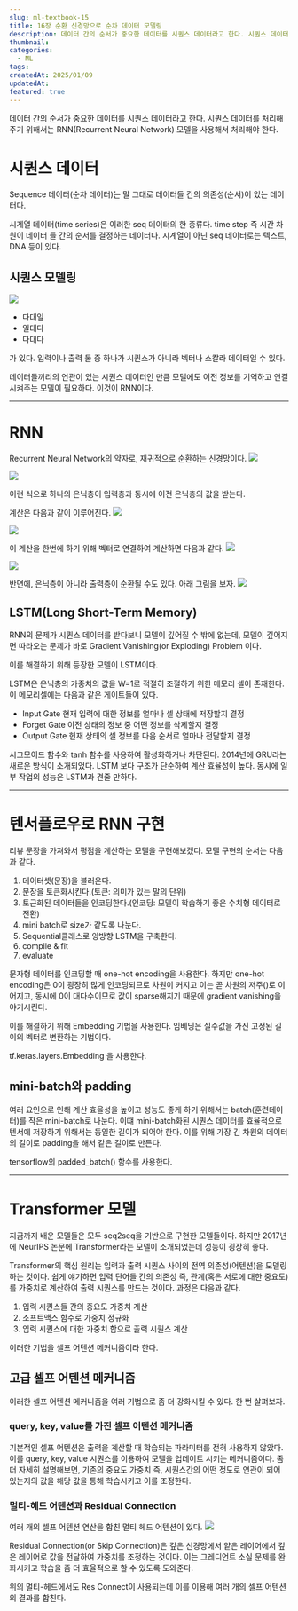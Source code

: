 ```yaml
---
slug: ml-textbook-15
title: 16장 순환 신경망으로 순차 데이터 모델링
description: 데이터 간의 순서가 중요한 데이터를 시퀀스 데이터라고 한다. 시퀀스 데이터를 처리해주기 위해서는 RNN(Recurrent Neural Network) 모델을 사용해서 처리해야 한다.
thumbnail: 
categories:
  - ML
tags: 
createdAt: 2025/01/09
updatedAt: 
featured: true
---
```

데이터 간의 순서가 중요한 데이터를 시퀀스 데이터라고 한다. 
시퀀스 데이터를 처리해주기 위해서는 RNN(Recurrent Neural Network) 모델을 사용해서 처리해야 한다.

# 시퀀스 데이터
Sequence 데이터(순차 데이터)는 말 그대로 데이터들 간의 의존성(순서)이 있는 데이터다.

시계열 데이터(time series)은 이러한 seq 데이터의 한 종류다. time step 즉 시간 차원이 데이터 들 간의 순서를 결정하는 데이터다.
시계열이 아닌 seq 데이터로는 텍스트, DNA 등이 있다.

## 시퀀스 모델링
![](https://velog.velcdn.com/images/jinsoolve/post/506a432b-8ac1-40db-ba6a-60ee0ba68fef/image.png)

- 다대일
- 일대다
- 다대다

가 있다. 입력이나 출력 둘 중 하나가 시퀀스가 아니라 벡터나 스칼라 데이터일 수 있다.

데이터들끼리의 연관이 있는 시퀀스 데이터인 만큼 모델에도 이전 정보를 기억하고 연결시켜주는 모델이 필요하다. 이것이 RNN이다.

---
# RNN
Recurrent Neural Network의 약자로, 재귀적으로 순환하는 신경망이다.
![](https://velog.velcdn.com/images/jinsoolve/post/bbe052d1-4c35-4e1e-a0db-8c964c1f4161/image.png)

![](https://velog.velcdn.com/images/jinsoolve/post/014c1bbc-cbef-4763-9c55-5a22e140ab0d/image.png)

이런 식으로 하나의 은닉층이 입력층과 동시에 이전 은닉층의 값을 받는다.

계산은 다음과 같이 이루어진다.
![](https://velog.velcdn.com/images/jinsoolve/post/61c4eb91-d652-407c-ad08-e28be804c2a4/image.png)

![](https://velog.velcdn.com/images/jinsoolve/post/60baffa1-8222-44e9-b9e4-74e722edae30/image.png)

이 계산을 한번에 하기 위해 벡터로 연결하여 계산하면 다음과 같다.
![](https://velog.velcdn.com/images/jinsoolve/post/8ba64ac3-ce8f-481d-97d4-bd0879fa9973/image.png)

![](https://velog.velcdn.com/images/jinsoolve/post/850c3a3b-f863-4186-a0dd-8f4a2ee4729e/image.png)


반면에, 은닉층이 아니라 출력층이 순환될 수도 있다. 아래 그림을 보자.
![](https://velog.velcdn.com/images/jinsoolve/post/73fb4bb9-f7ed-4beb-901f-f10571ac3afa/image.png)

## LSTM(Long Short-Term Memory)
RNN의 문제가 시퀀스 데이터를 받다보니 모델이 깊어질 수 밖에 없는데, 모델이 깊어지면 따라오는 문제가 바로 Gradient Vanishing(or Exploding) Problem 이다.

이를 해결하기 위해 등장한 모델이 LSTM이다.

LSTM은 은닉층의 가중치의 값을 W=1로 적절히 조절하기 위한 메모리 셀이 존재한다.
이 메모리셀에는 다음과 같은 게이트들이 있다.

- Input Gate
	현재 입력에 대한 정보를 얼마나 셀 상태에 저장할지 결정
- Forget Gate
	이전 상태의 정보 중 어떤 정보를 삭제할지 결정
- Output Gate
	현재 상태의 셀 정보를 다음 순서로 얼마나 전달할지 결정
    
시그모이드 함수와 tanh 함수를 사용하여 활성화하거나 차단된다.
2014년에 GRU라는 새로운 방식이 소개되었다. LSTM 보다 구조가 단순하여 계산 효율성이 높다. 동시에 일부 작업의 성능은 LSTM과 견줄 만하다.

---
# 텐서플로우로 RNN 구현
리뷰 문장을 가져와서 평점을 계산하는 모델을 구현해보겠다. 모델 구현의 순서는 다음과 같다.

1. 데이터셋(문장)을 불러온다.
2. 문장을 토큰화시킨다.(토큰: 의미가 있는 말의 단위)
3. 토근화된 데이터들을 인코딩한다.(인코딩: 모델이 학습하기 좋은 수치형 데이터로 전환)
4. mini batch로 size가 같도록 나눈다.
5. Sequential클래스로 양방향 LSTM을 구축한다.
6. compile & fit
7. evaluate

문자형 데이터를 인코딩할 때 one-hot encoding을 사용한다. 하지만 one-hot encoding은 0이 굉장히 많게 인코딩되므로 차원이 커지고 이는 곧 차원의 저주()로 이어지고, 동시에 0이 대다수이므로 값이 sparse해지기 때문에 gradient vanishing을 야기시킨다.

이를 해결하기 위해 Embedding 기법을 사용한다. 임베딩은 실수값을 가진 고정된 길이의 벡터로 변환하는 기법이다.

tf.keras.layers.Embedding 을 사용한다.

## mini-batch와 padding
여러 요인으로 인해 계산 효율성을 높이고 성능도 좋게 하기 위해서는 batch(훈련데이터)를 작은 mini-batch로 나눈다. 
이떄 mini-batch화된 시퀀스 데이터를 효율적으로 텐서에 저장하기 위해서는 동일한 길이가 되어야 한다. 이를 위해 가장 긴 차원의 데이터의 길이로 padding을 해서 같은 길이로 만든다.

tensorflow의 padded_batch() 함수를 사용한다.

---
# Transformer 모델
지금까지 배운 모델들은 모두 seq2seq을 기반으로 구현한 모델들이다. 하지만 2017년에 NeurIPS 논문에 Transformer라는 모델이 소개되었는데 성능이 굉장히 좋다.

Transformer의 핵심 원리는 입력과 출력 시퀀스 사이의 전역 의존성(어텐션)을 모델링하는 것이다.
쉽게 얘기하면 입력 단어들 간의 의존성 즉, 관계(혹은 서로에 대한 중요도)를 가중치로 계산하여 출력 시퀀스를 만드는 것이다.
과정은 다음과 같다.

1. 입력 시퀀스들 간의 중요도 가중치 계산
2. 소프트맥스 함수로 가중치 정규화
3. 입력 시퀀스에 대한 가중치 합으로 출력 시퀀스 계산

이러한 기법을 셀프 어텐션 메커니즘이라 한다.

## 고급 셀프 어텐션 메커니즘
이러한 셀프 어텐션 메커니즘을 여러 기법으로 좀 더 강화시킬 수 있다. 한 번 살펴보자.

### query, key, value를 가진 셀프 어텐션 메커니즘
기본적인 셀프 어텐션은 출력을 계산할 때 학습되는 파라미터를 전혀 사용하지 않았다.
이를 query, key, value 시퀀스를 이용하여 모델을 업데이트 시키는 메커니즘이다.
좀 더 자세히 설명해보면, 기존의 중요도 가중치 즉, 시퀀스간의 어떤 정도로 연관이 되어 있는지의 값을 해당 값을 통해 학습시키고 이를 조정한다.

### 멀티-헤드 어텐션과 Residual Connection
여러 개의 셀프 어텐션 연산을 합친 멀티 헤드 어텐션이 있다.
![](https://velog.velcdn.com/images/jinsoolve/post/30186472-31c5-405d-8b67-74566f3bf2a4/image.png)

Residual Connection(or Skip Connection)은 깊은 신경망에서 얕은 레이어에서 깊은 레이어로 값을 전달하여 가중치를 조정하는 것이다. 이는 그레디언트 소실 문제를 완화시키고 학습을 좀 더 효율적으로 할 수 있도록 도와준다.

위의 멀티-헤드에서도 Res Connect이 사용되는데 이를 이용해 여러 개의 셀프 어텐션의 결과를 합친다.